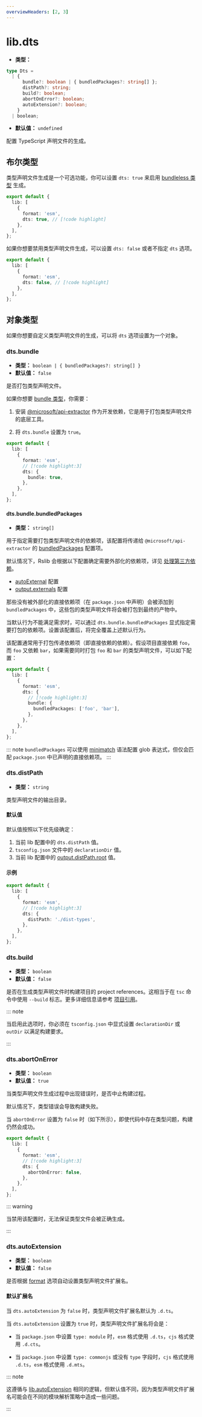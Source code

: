 ```yaml
---
overviewHeaders: [2, 3]
---
```


# lib.dts

- **类型：**

```ts
type Dts =
  | {
      bundle?: boolean | { bundledPackages?: string[] };
      distPath?: string;
      build?: boolean;
      abortOnError?: boolean;
      autoExtension?: boolean;
    }
  | boolean;
```

- **默认值：** `undefined`

配置 TypeScript 声明文件的生成。

## 布尔类型

类型声明文件生成是一个可选功能，你可以设置 `dts: true` 来启用 [bundleless 类型](/guide/advanced/dts#bundleless-类型) 生成。

```ts title="rslib.config.ts"
export default {
  lib: [
    {
      format: 'esm',
      dts: true, // [!code highlight]
    },
  ],
};
```

如果你想要禁用类型声明文件生成，可以设置 `dts: false` 或者不指定 `dts` 选项。

```ts title="rslib.config.ts"
export default {
  lib: [
    {
      format: 'esm',
      dts: false, // [!code highlight]
    },
  ],
};
```

## 对象类型

如果你想要自定义类型声明文件的生成，可以将 `dts` 选项设置为一个对象。

### dts.bundle

- **类型：** `boolean | { bundledPackages?: string[] }`
- **默认值：** `false`

是否打包类型声明文件。

如果你想要 [bundle 类型](/guide/advanced/dts#bundle-类型)，你需要：

1. 安装 [@microsoft/api-extractor](https://www.npmjs.com/package/@microsoft/api-extractor) 作为开发依赖，它是用于打包类型声明文件的底层工具。


<PackageManagerTabs command="add @microsoft/api-extractor -D" />

2. 将 `dts.bundle` 设置为 `true`。

```ts title="rslib.config.ts"
export default {
  lib: [
    {
      format: 'esm',
      // [!code highlight:3]
      dts: {
        bundle: true,
      },
    },
  ],
};
```

#### dts.bundle.bundledPackages

- **类型：** `string[]`

用于指定需要打包类型声明文件的依赖项，该配置将传递给 `@microsoft/api-extractor` 的 [bundledPackages](https://api-extractor.com/pages/configs/api-extractor_json/#bundledpackages) 配置项。

默认情况下，Rslib 会根据以下配置确定需要外部化的依赖项，详见 [处理第三方依赖](/guide/advanced/third-party-deps)。

- [autoExternal](/config/lib/auto-external) 配置
- [output.externals](/config/rsbuild/output#outputexternals) 配置

那些没有被外部化的直接依赖项（在 `package.json` 中声明）会被添加到 `bundledPackages` 中，这些包的类型声明文件将会被打包到最终的产物中。

当默认行为不能满足需求时，可以通过 `dts.bundle.bundledPackages` 显式指定需要打包的依赖项。设置该配置后，将完全覆盖上述默认行为。

该配置通常用于打包传递依赖项（即直接依赖的依赖）。假设项目直接依赖 `foo`，而 `foo` 又依赖 `bar`，如果需要同时打包 `foo` 和 `bar` 的类型声明文件，可以如下配置：

```ts title="rslib.config.ts"
export default {
  lib: [
    {
      format: 'esm',
      dts: {
        // [!code highlight:3]
        bundle: {
          bundledPackages: ['foo', 'bar'],
        },
      },
    },
  ],
};
```

::: note
`bundledPackages` 可以使用 [minimatch](https://www.npmjs.com/package/minimatch) 语法配置 glob 表达式，但仅会匹配 `package.json` 中已声明的直接依赖项。
:::

### dts.distPath

- **类型：** `string`

类型声明文件的输出目录。

#### 默认值

默认值按照以下优先级确定：

1. 当前 lib 配置中的 `dts.distPath` 值。
2. `tsconfig.json` 文件中的 `declarationDir` 值。
3. 当前 lib 配置中的 [output.distPath.root](/config/rsbuild/output#outputdistpath) 值。

#### 示例

```ts title="rslib.config.ts"
export default {
  lib: [
    {
      format: 'esm',
      // [!code highlight:3]
      dts: {
        distPath: './dist-types',
      },
    },
  ],
};
```

### dts.build

- **类型：** `boolean`
- **默认值：** `false`

是否在生成类型声明文件时构建项目的 project references。这相当于在 `tsc` 命令中使用 `--build` 标志。更多详细信息请参考 [项目引用](https://www.typescriptlang.org/docs/handbook/project-references.html)。

::: note

当启用此选项时，你必须在 `tsconfig.json` 中显式设置 `declarationDir` 或 `outDir` 以满足构建要求。

:::

### dts.abortOnError

- **类型：** `boolean`
- **默认值：** `true`

当类型声明文件生成过程中出现错误时，是否中止构建过程。

默认情况下，类型错误会导致构建失败。

当 `abortOnError` 设置为 `false` 时（如下所示），即使代码中存在类型问题，构建仍然会成功。

```ts title="rslib.config.ts"
export default {
  lib: [
    {
      format: 'esm',
      // [!code highlight:3]
      dts: {
        abortOnError: false,
      },
    },
  ],
};
```

::: warning

当禁用该配置时，无法保证类型文件会被正确生成。

:::

### dts.autoExtension

- **类型：** `boolean`
- **默认值：** `false`

是否根据 [format](/config/lib/format) 选项自动设置类型声明文件扩展名。

#### 默认扩展名

当 `dts.autoExtension` 为 `false` 时，类型声明文件扩展名默认为 `.d.ts`。

当 `dts.autoExtension` 设置为 `true` 时，类型声明文件扩展名将会是：

- 当 `package.json` 中设置 `type: module` 时，`esm` 格式使用 `.d.ts`，`cjs` 格式使用 `.d.cts`。

- 当 `package.json` 中设置 `type: commonjs` 或没有 `type` 字段时，`cjs` 格式使用 `.d.ts`，`esm` 格式使用 `.d.mts`。

::: note

这遵循与 [lib.autoExtension](/config/lib/auto-extension) 相同的逻辑，但默认值不同，因为类型声明文件扩展名可能会在不同的模块解析策略中造成一些问题。

:::
